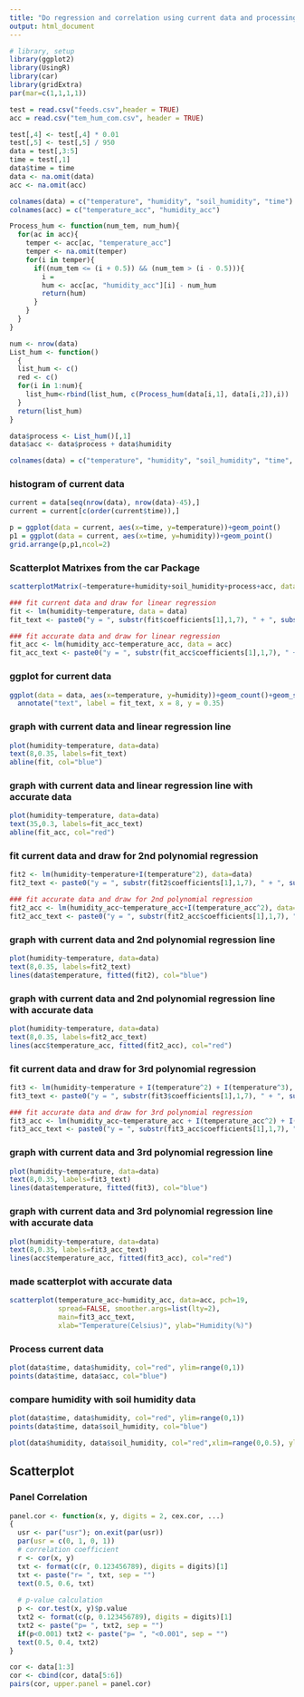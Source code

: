 ```yaml
---
title: "Do regression and correlation using current data and processing using accurate data"
output: html_document
---
```


```r
# library, setup
library(ggplot2)
library(UsingR)
library(car)
library(gridExtra)
par(mar=c(1,1,1,1))
```

```r
test = read.csv("feeds.csv",header = TRUE)
acc = read.csv("tem_hum_com.csv", header = TRUE)

test[,4] <- test[,4] * 0.01
test[,5] <- test[,5] / 950
data = test[,3:5]
time = test[,1]
data$time = time
data <- na.omit(data)
acc <- na.omit(acc)

colnames(data) = c("temperature", "humidity", "soil_humidity", "time")
colnames(acc) = c("temperature_acc", "humidity_acc")
```

```r
Process_hum <- function(num_tem, num_hum){
  for(ac in acc){
    temper <- acc[ac, "temperature_acc"]
    temper <- na.omit(temper)
    for(i in temper){
      if((num_tem <= (i + 0.5)) && (num_tem > (i - 0.5))){
        i = 
        hum <- acc[ac, "humidity_acc"][i] - num_hum
        return(hum)
      }
    }
  }
}

num <- nrow(data)
List_hum <- function()
  {
  list_hum <- c()
  red <- c()
  for(i in 1:num){
    list_hum<-rbind(list_hum, c(Process_hum(data[i,1], data[i,2]),i))
  }
  return(list_hum)
}

data$process <- List_hum()[,1]
data$acc <- data$process + data$humidity

colnames(data) = c("temperature", "humidity", "soil_humidity", "time", "process", "acc")
```

### histogram of current data
```r
current = data[seq(nrow(data), nrow(data)-45),]
current = current[c(order(current$time)),]

p = ggplot(data = current, aes(x=time, y=temperature))+geom_point()
p1 = ggplot(data = current, aes(x=time, y=humidity))+geom_point()
grid.arrange(p,p1,ncol=2)
```

### Scatterplot Matrixes from the car Package
```r
scatterplotMatrix(~temperature+humidity+soil_humidity+process+acc, data=data, main="Three Cylinder Options")
```

```r
### fit current data and draw for linear regression
fit <- lm(humidity~temperature, data = data)
fit_text <- paste0("y = ", substr(fit$coefficients[1],1,7), " + ", substr(fit$coefficients[2],1,7), "x")

### fit accurate data and draw for linear regression
fit_acc <- lm(humidity_acc~temperature_acc, data = acc)
fit_acc_text <- paste0("y = ", substr(fit_acc$coefficients[1],1,7), " + ", substr(fit_acc$coefficients[2],1,7), "x")
```

### ggplot for current data
```r
ggplot(data = data, aes(x=temperature, y=humidity))+geom_count()+geom_smooth(method="lm") + 
  annotate("text", label = fit_text, x = 8, y = 0.35)
```

### graph with current data and linear regression line
```r
plot(humidity~temperature, data=data)
text(8,0.35, labels=fit_text)
abline(fit, col="blue")
```

### graph with current data and linear regression line with accurate data
```r
plot(humidity~temperature, data=data)
text(35,0.3, labels=fit_acc_text)
abline(fit_acc, col="red")
```

### fit current data and draw for 2nd polynomial regression
```r
fit2 <- lm(humidity~temperature+I(temperature^2), data=data)
fit2_text <- paste0("y = ", substr(fit2$coefficients[1],1,7), " + ", substr(fit2$coefficients[2],1,7), "x", " + ", substr(fit2$coefficients[3],1,7), "x^2")

### fit accurate data and draw for 2nd polynomial regression
fit2_acc <- lm(humidity_acc~temperature_acc+I(temperature_acc^2), data=acc)
fit2_acc_text <- paste0("y = ", substr(fit2_acc$coefficients[1],1,7), " + ", substr(fit2_acc$coefficients[2],1,7), "x", " + ", substr(fit2_acc$coefficients[3],1,7), "x^2")
```

### graph with current data and 2nd polynomial regression line
```r
plot(humidity~temperature, data=data)
text(8,0.35, labels=fit2_text)
lines(data$temperature, fitted(fit2), col="blue")
```

### graph with current data and 2nd polynomial regression line with accurate data
```r
plot(humidity~temperature, data=data)
text(8,0.35, labels=fit2_acc_text)
lines(acc$temperature_acc, fitted(fit2_acc), col="red")
```

### fit current data and draw for 3rd polynomial regression
```r
fit3 <- lm(humidity~temperature + I(temperature^2) + I(temperature^3), data=data)
fit3_text <- paste0("y = ", substr(fit3$coefficients[1],1,7), " + ", substr(fit3$coefficients[2],1,7), "x", " + ", substr(fit3$coefficients[3],1,7), "x^2", " + ", substr(fit3$coefficients[4],1,7), "x^3")

### fit accurate data and draw for 3rd polynomial regression
fit3_acc <- lm(humidity_acc~temperature_acc + I(temperature_acc^2) + I(temperature_acc^3), data=acc)
fit3_acc_text <- paste0("y = ", substr(fit3_acc$coefficients[1],1,7), " + ", substr(fit3_acc$coefficients[2],1,7), "x", " + ", substr(fit3_acc$coefficients[3],1,7), "x^2", " + ", substr(fit3_acc$coefficients[4],1,7), "x^3")
```

### graph with current data and 3rd polynomial regression line
```r
plot(humidity~temperature, data=data)
text(8,0.35, labels=fit3_text)
lines(data$temperature, fitted(fit3), col="blue")
```

### graph with current data and 3rd polynomial regression line with accurate data
```r
plot(humidity~temperature, data=data)
text(8,0.35, labels=fit3_acc_text)
lines(acc$temperature_acc, fitted(fit3_acc), col="red")
```

### made scatterplot with accurate data
```r
scatterplot(temperature_acc~humidity_acc, data=acc, pch=19,
            spread=FALSE, smoother.args=list(lty=2),
            main=fit3_acc_text,
            xlab="Temperature(Celsius)", ylab="Humidity(%)")
```

### Process current data
```r
plot(data$time, data$humidity, col="red", ylim=range(0,1))
points(data$time, data$acc, col="blue")
```

### compare humidity with soil humidity data
```r
plot(data$time, data$humidity, col="red", ylim=range(0,1))
points(data$time, data$soil_humidity, col="blue")

plot(data$humidity, data$soil_humidity, col="red",xlim=range(0,0.5), ylim=range(0,0.5))
```

## Scatterplot

### Panel Correlation
```r
panel.cor <- function(x, y, digits = 2, cex.cor, ...)
{
  usr <- par("usr"); on.exit(par(usr))
  par(usr = c(0, 1, 0, 1))
  # correlation coefficient
  r <- cor(x, y)
  txt <- format(c(r, 0.123456789), digits = digits)[1]
  txt <- paste("r= ", txt, sep = "")
  text(0.5, 0.6, txt)
  
  # p-value calculation
  p <- cor.test(x, y)$p.value
  txt2 <- format(c(p, 0.123456789), digits = digits)[1]
  txt2 <- paste("p= ", txt2, sep = "")
  if(p<0.001) txt2 <- paste("p= ", "<0.001", sep = "")
  text(0.5, 0.4, txt2)
}

cor <- data[1:3]
cor <- cbind(cor, data[5:6])
pairs(cor, upper.panel = panel.cor)
```


